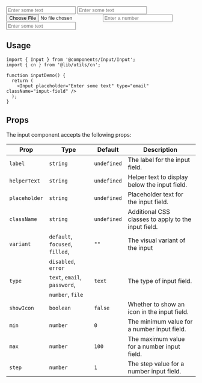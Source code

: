 <div style={{ marginTop: "16px", marginBottom: "16px", display: 'flex', flexWrap: 'wrap', gap: '2em', justifyContent: 'center', alignItems: 'center', width: '100%', height: '30rem' }}>

  <ComponentCard>
    <Input placeholder="Enter some text" type="email" className="input-field" />
  </ComponentCard>
  <ComponentCard>
    <Input placeholder="Enter some text" type="text" className="input-field" />
  </ComponentCard>
  <ComponentCard>
    <Input placeholder="Add a file" type="file" className="input-field" />
  </ComponentCard>
  <ComponentCard>
    <Input
      placeholder="Enter a number"
      type="number"
      min={0}
      max={100}
      step={1}
      className="input-field"
    />
  </ComponentCard>
  <ComponentCard>
    <Input
      placeholder="Enter some text"
      type="password"
      showIcon={true}
      variant="error"
      className="input-field"
    />
  </ComponentCard>
</div>

## Usage

```tsx copy
import { Input } from '@components/Input/Input';
import { cn } from '@lib/utils/cn';

function inputDemo() {
  return (
    <Input placeholder="Enter some text" type="email" className="input-field" />
  );
}
```

## Props

The input component accepts the following props:

| Prop          | Type                            |Default       | Description                                                                 |
|------------   |--------------------             |-----------   |-----------------------------------------------------------------------------|
|`label`        | `string`                        | `undefined`  | The label for the input field.                                              |
|`helperText`   | `string`                        | `undefined`  | Helper text to display below the input field.                               |
|`placeholder`  | `string`                        | `undefined`  | Placeholder text for the input field.                                       |
|`className`    | `string`                        | `undefined`  | Additional CSS classes to apply to the input field.                         |
|`variant`      | `default`, `focused`, `filled`, | `""`         | The visual variant of the input                                             |
|               | `disabled`, `error`             |              |                                                                             | 
|`type`         | `text`, `email`, `password`,    | `text`       | The type of input field.                                                    |
|               | `number`, `file`                |              |                                                                             |
|`showIcon`     | `boolean`                       | `false`      | Whether to show an icon in the input field.                                 |
|`min`          | `number`                        | `0`          | The minimum value for a number input field.                                 |
|`max`          | `number`                        | `100`        | The maximum value for a number input field.                                 |
|`step`         | `number`                        | `1`          | The step value for a number input field.                                    |